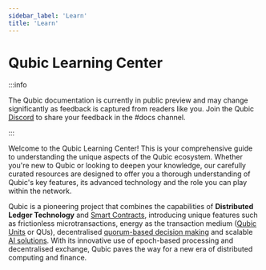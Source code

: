 ```yaml
---
sidebar_label: 'Learn'
title: 'Learn'
---
```


# Qubic Learning Center


:::info

The Qubic documentation is currently in public preview and may change significantly as feedback is captured from readers like you. Join the Qubic [Discord](https://discord.gg/2vDMR8m) to share your feedback in the #docs channel.

:::

Welcome to the Qubic Learning Center! This is your comprehensive guide to understanding the unique aspects of the Qubic ecosystem. Whether you're new to Qubic or looking to deepen your knowledge, our carefully curated resources are designed to offer you a thorough understanding of Qubic's key features, its advanced technology and the role you can play within the network. 

Qubic is a pioneering project that combines the capabilities of **Distributed Ledger Technology** and [Smart Contracts](/learn/smart-contracts), introducing unique features such as frictionless microtransactions, energy as the transaction medium ([Qubic Units](/learn/tokenomics) or QUs), decentralised [quorum-based decision making](/learn/quorum) and scalable [AI solutions](/learn/upow). With its innovative use of epoch-based processing and decentralised exchange, Qubic paves the way for a new era of distributed computing and finance.

<div style={{ display: 'grid', gridTemplateColumns: 'repeat(auto-fit, minmax(250px, 1fr))', gap: '16px' }}>
  <Card
    title="Qubic Units (QUs)"
    description="Understand the core unit of the Qubic ecosystem. Understand what they are, their role in transactions and how they facilitate value transfer across the network."
    imageUrl="/img/quorum.png"
    href="/learn/tokenomics"
  />
  <Card
    title="Useful Proof of Work"
    description="Discover the unique consensus algorithm of Qubic. Learn how UPoW secures the network and provides computational power for beneficial purposes."
    imageUrl="/img/computor.png"
    href="/learn/upow"
  />
  <Card
    title="Quorum"
    description="Get to know the democratic governance model of Qubic. Explore how decisions are made and how the community's collective wisdom drives the network's evolution."
    imageUrl="/img/quorum.png"
    href="/learn/quorum"
  />
  <Card
    title="Computor"
    description="Uncover the role of Computors, the powerful nodes that support Qubic. Learn about their responsibilities and their contribution to maintaining the network's health and integrity."
    imageUrl="/img/computor.png"
    href="/learn/nodes"
  />
</div>

